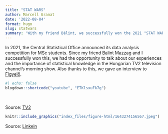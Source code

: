```yaml
---
title: "STAT WARS"
author: Marcell Granat
date: '2022-08-04'
format: hugo
slug: statwars
summary: 'With my friend Bálint, we successfully won the 2021 "STAT WARS", due to which we were also featured on a morning TV show and in newspapers'
---
```


In 2021, the Central Statistical Office announced its data analysis competition for MSc students. Since my friend Balint Mazzag and I successfully won this, we had the opportunity to talk about our experiences and the importance of statistical knowledge in the Hungarian TV2 television channel's morning show. Also thanks to this, we gave an interview to [Figyelő](https://digitalstand.hu/olvaso/129772#1).

```r
#| echo: false
blogdown::shortcode("youtube", "ETKlsxuFk7g")
```

</br>

Source: [TV2](https://tv2play.hu/mokka/oriasi_verseny_es_kihivas_ok_a_statisztika_bajnokai)

```r
knitr::include_graphics("index_files/figure-html/1643274156567.jpeg")
```

Source: [Linkein](https://www.linkedin.com/posts/corvinus-university-of-budapest_ksh-corvinus-activity-6892391371714760704-d4hH?utm_source=share&utm_medium=member_desktop)




